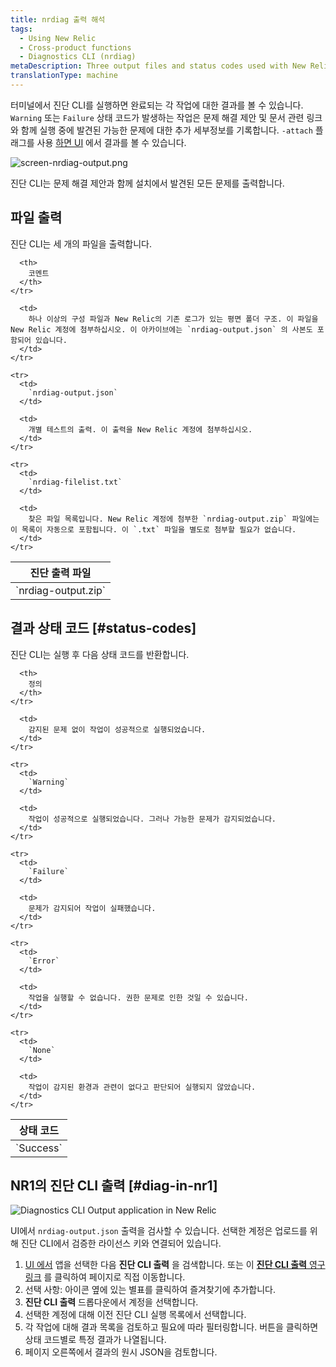 ```yaml
---
title: nrdiag 출력 해석
tags:
  - Using New Relic
  - Cross-product functions
  - Diagnostics CLI (nrdiag)
metaDescription: Three output files and status codes used with New Relic Diagnostics (nrdiag).
translationType: machine
---
```




터미널에서 진단 CLI를 실행하면 완료되는 각 작업에 대한 결과를 볼 수 있습니다. `Warning` 또는 `Failure` 상태 코드가 발생하는 작업은 문제 해결 제안 및 문서 관련 링크와 함께 실행 중에 발견된 가능한 문제에 대한 추가 세부정보를 기록합니다. `-attach` 플래그를 사용 [하면 UI](/docs/using-new-relic/cross-product-functions/diagnostics-cli-nrdiag/interpret-nrdiag-output/#diag-in-nr1) 에서 결과를 볼 수 있습니다.

<img
  title="screen-nrdiag-output.png"
  alt="screen-nrdiag-output.png"
  src={otherNrdiagOutput}
/>

<figcaption>
  진단 CLI는 문제 해결 제안과 함께 설치에서 발견된 모든 문제를 출력합니다.
</figcaption>

## 파일 출력

진단 CLI는 세 개의 파일을 출력합니다.

<table>
  <thead>
    <tr>
      <th style={{ width: "200px" }}>
        진단 출력 파일
      </th>

      <th>
        코멘트
      </th>
    </tr>
  </thead>

  <tbody>
    <tr>
      <td>
        `nrdiag-output.zip`
      </td>

      <td>
        하나 이상의 구성 파일과 New Relic의 기존 로그가 있는 평면 폴더 구조. 이 파일을 New Relic 계정에 첨부하십시오. 이 아카이브에는 `nrdiag-output.json` 의 사본도 포함되어 있습니다.
      </td>
    </tr>

    <tr>
      <td>
        `nrdiag-output.json`
      </td>

      <td>
        개별 테스트의 출력. 이 출력을 New Relic 계정에 첨부하십시오.
      </td>
    </tr>

    <tr>
      <td>
        `nrdiag-filelist.txt`
      </td>

      <td>
        찾은 파일 목록입니다. New Relic 계정에 첨부한 `nrdiag-output.zip` 파일에는 이 목록이 자동으로 포함됩니다. 이 `.txt` 파일을 별도로 첨부할 필요가 없습니다.
      </td>
    </tr>
  </tbody>
</table>

## 결과 상태 코드 [#status-codes]

진단 CLI는 실행 후 다음 상태 코드를 반환합니다.

<table>
  <thead>
    <tr>
      <th style={{ width: "125px" }}>
        상태 코드
      </th>

      <th>
        정의
      </th>
    </tr>
  </thead>

  <tbody>
    <tr>
      <td>
        `Success`
      </td>

      <td>
        감지된 문제 없이 작업이 성공적으로 실행되었습니다.
      </td>
    </tr>

    <tr>
      <td>
        `Warning`
      </td>

      <td>
        작업이 성공적으로 실행되었습니다. 그러나 가능한 문제가 감지되었습니다.
      </td>
    </tr>

    <tr>
      <td>
        `Failure`
      </td>

      <td>
        문제가 감지되어 작업이 실패했습니다.
      </td>
    </tr>

    <tr>
      <td>
        `Error`
      </td>

      <td>
        작업을 실행할 수 없습니다. 권한 문제로 인한 것일 수 있습니다.
      </td>
    </tr>

    <tr>
      <td>
        `None`
      </td>

      <td>
        작업이 감지된 환경과 관련이 없다고 판단되어 실행되지 않았습니다.
      </td>
    </tr>
  </tbody>
</table>

## NR1의 진단 CLI 출력 [#diag-in-nr1]

<img
  title="Diagnostics CLI Output application in New Relic"
  alt="Diagnostics CLI Output application in New Relic"
  src={solutionsNerdletDiag}
/>

UI에서 `nrdiag-output.json` 출력을 검사할 수 있습니다. 선택한 계정은 업로드를 위해 진단 CLI에서 검증한 라이선스 키와 연결되어 있습니다.

1. [UI 에서](https://one.newrelic.com) 앱을 선택한 다음 **진단 CLI 출력** 을 검색합니다. 또는 이 [**진단 CLI 출력** 영구 링크](https://onenr.io/0x0jldL3EjW) 를 클릭하여 페이지로 직접 이동합니다.
2. 선택 사항: 아이콘 옆에 있는 별표를 클릭하여 즐겨찾기에 추가합니다.
3. **진단 CLI 출력** 드롭다운에서 계정을 선택합니다.
4. 선택한 계정에 대해 이전 진단 CLI 실행 목록에서 선택합니다.
5. 각 작업에 대해 결과 목록을 검토하고 필요에 따라 필터링합니다. 버튼을 클릭하면 상태 코드별로 특정 결과가 나열됩니다.
6. 페이지 오른쪽에서 결과의 원시 JSON을 검토합니다.